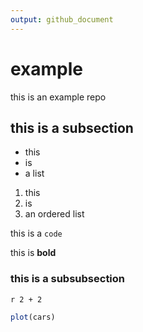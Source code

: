 ```yaml
---
output: github_document
---
```



# example
this is an example repo


## this is a subsection

- this 
- is 
- a list


1. this 
2. is 
3. an ordered list

this is a `code`

this is **bold**

### this is a subsubsection



`r 2 + 2`


```r
plot(cars)
```

